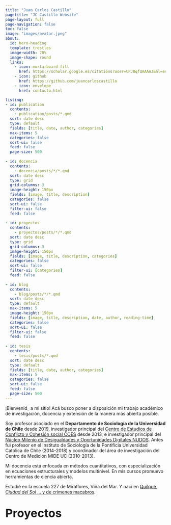 ```yaml
---
title: "Juan Carlos Castillo"
pagetitle: "JC Castillo Website"
page-layout: full
page-navigation: false
toc: false
image: "images/avatar.jpeg"
about:
  id: hero-heading
  template: trestles
  image-width: 70%
  image-shape: round
  links:
    - icon: mortarboard-fill
      href: https://scholar.google.es/citations?user=CPJ0qfQAAAAJ&hl=es&oi=ao
    - icon: github
      href: https://github.com/juancarloscastillo
    - icon: envelope
      href: contacto.html

listing:
- id: publication
  contents: 
    - publication/posts/*.qmd
  sort: date desc
  type: default
  fields: [title, date, author, categories]
  max-items: 5
  categories: false
  sort-ui: false
  feed: false
  page-size: 500
  
- id: docencia
  contents: 
    - docencia/posts/*/*.qmd
  sort: date desc
  type: grid
  grid-columns: 3
  image-height: 150px
  fields: [image, title, description]
  categories: false
  sort-ui: false
  filter-ui: false
  feed: false
  
- id: proyectos
  contents: 
    - proyectos/posts/*/*.qmd
  sort: date desc
  type: grid
  grid-columns: 3
  image-height: 150px
  fields: [image, title, description, categories]
  categories: false
  sort-ui: false
  filter-ui: [categories]
  feed: false
  
- id: blog
  contents: 
    - blog/posts/*/*.qmd
  sort: date desc
  type: default
  max-items: 5
  image-height: 150px
  fields: [image, title, description, date, author, reading-time]
  categories: false
  sort-ui: false
  filter-ui: false
  feed: false
  
- id: tesis
  contents:
    - tesis/posts/*.qmd
  sort: date desc
  type: default
  fields: [title, date, author, categories]
  max-items: 5
  categories: false
  sort-ui: false
  feed: false
  page-size: 500
---
```


<div class="parallax-container"><div class="parallax-image-container"></div></div>

:::{#hero-heading}


¡Bienvenid_ a mi sitio! Acá busco poner a disposición mi trabajo académico de investigación, docencia y extensión de la manera más abierta posible.

Soy profesor asociado en el **Departamento de Sociología de la Universidad de Chile** desde 2019, investigador principal del [Centro de Estudios de Conflicto y Cohesión social COES](https://coes.cl/) desde 2013, e investigador principal del [Núcleo Milenio de Desigualdades y Oportunidades Digitales NUDOS](). Antes fui profesor en el Instituto de Sociología de la Pontificia Universidad Católica de Chile (2014-2018) y coordinador del área de investigación del Centro de Medición MIDE UC (2010-2013).

Mi docencia está enfocada en métodos cuantitativos, con especialización en ecuaciones estructurales y modelos multinivel. En mis cursos promuevo herramientas de ciencia abierta.

Estudié en la escuela 227 de Miraflores, Viña del Mar. Y nací en [Quilpué, _Ciudad del Sol_ ... y de crímenes macabros](https://www.google.com/search?q=cr%C3%ADmenes+en+quilpu%C3%A9).


:::


<!-- ## Recent Posts -->
<!-- Check out the latest &nbsp;[Papers](posts.qmd#category=paper)&nbsp;, &nbsp;[News](posts.qmd#category=news)&nbsp;, &nbsp;[Events](posts.qmd#category=event)&nbsp;, and &nbsp;[More »](/posts.qmd) -->

::: {.section-text}
::: {.section-container .alt-background}
::: {.section-block}
::: {style="text-align: center;"}




::: {#proyectosh1}
:::

<p align="left" style="font-size:36px; font-weight:bold;">Proyectos</p>

:::{#proyectos}
:::


:::
:::
:::
:::